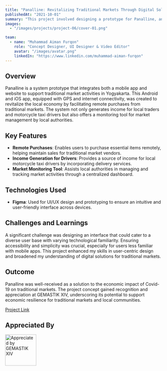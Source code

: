 ```yaml
---
title: "Panalline: Revitalizing Traditional Markets Through Digital Solutions"
publishedAt: "2021-10-01"
summary: "This project involved designing a prototype for Panalline, an Android and iOS app enabling remote purchases from traditional markets, supporting local traders and drivers while providing a monitoring tool for authorities."
images:
  - "/images/projects/project-06/cover-01.png"

team:
  - name: "Muhammad Aiman Furqon"
    role: "Concept Designer, UI Designer & Video Editor"
    avatar: "/images/avatar.png"
    linkedIn: "https://www.linkedin.com/muhammad-aiman-furqon"
---
```


## Overview

Panalline is a system prototype that integrates both a mobile app and website to support traditional market activities in Yogyakarta. This Android and iOS app, equipped with GPS and internet connectivity, was created to revitalize the local economy by facilitating remote purchases from traditional markets. The system not only generates income for local traders and motorcycle taxi drivers but also offers a monitoring tool for market management by local authorities.

## Key Features

- **Remote Purchases**: Enables users to purchase essential items remotely, helping maintain sales for traditional market vendors.
- **Income Generation for Drivers**: Provides a source of income for local motorcycle taxi drivers by incorporating delivery services.
- **Market Monitoring Tool**: Assists local authorities in managing and tracking market activities through a centralized dashboard.

## Technologies Used

- **Figma**: Used for UI/UX design and prototyping to ensure an intuitive and user-friendly interface across devices.

## Challenges and Learnings

A significant challenge was designing an interface that could cater to a diverse user base with varying technological familiarity. Ensuring accessibility and simplicity was crucial, especially for users less familiar with mobile apps. This project enhanced my skills in user-centric design and broadened my understanding of digital solutions for traditional markets.

## Outcome

Panalline was well-received as a solution to the economic impact of Covid-19 on traditional markets. The project concept gained recognition and appreciation at GEMASTIK XIV, underscoring its potential to support economic resilience for traditional markets and local communities.

[Project Link](https://aimanfurqon.com/projects/panalline/)

## Appreciated By

<div
  style={{
    display: "flex",
    justifyContent: "left",
    gap: "20px",
    marginTop: "20px",
  }}
>
  <img
    src="/images/projects/project-06/gemastik-logo.png"
    alt="Appreciated by GEMASTIK XIV"
    width="100"
  />
</div>
